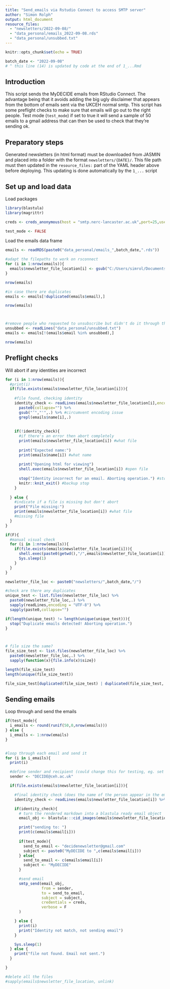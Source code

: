 ```yaml
---
title: "Send_emails via Rstudio Connect to access SMTP server"
author: "Simon Rolph"
output: html_document
resource_files:
  - "newsletters/2022-09-08/"
  - "data_personal/emails_2022-09-08.rds"
  - "data_personal/unsubbed.txt"
---
```


```r
knitr::opts_chunk$set(echo = TRUE)

batch_date <- "2022-09-08"
# ^ this line (14) is updated by code at the end of 1_...Rmd
```


## Introduction

This script sends the MyDECIDE emails from RStudio Connect. The advantage being that it avoids adding the big ugly disclaimer that appears from the bottom of emails sent via the UKCEH normal smtp. This script has some preflight checks to make sure that emails will go out to the right people. Test mode (`test_mode`) if set to true it will send a sample of 50 emails to a gmail address that can then be used to check that they're sending ok.

## Preparatory steps

Generated newsletters (in html format) must be downloaded from JASMIN and placed into a folder with the format `newsletters/{DATE}/`. This file path must then updated in the `resource_files:` part of the YAML header above before deploying. This updating is done automatically by the `1_...` script

## Set up and load data

Load packages

```r
library(blastula)
library(magrittr)

creds <- creds_anonymous(host = "smtp.nerc-lancaster.ac.uk",port=25,use_ssl = T)

test_mode <- FALSE

```

Load the emails data frame

```r

emails <- readRDS(paste0("data_personal/emails_",batch_date,".rds"))

#adapt the filepaths to work on rsconnect
for (i in 1:nrow(emails)){
  emails$newsletter_file_location[i] <- gsub("C:/Users/simrol/Documents/R/DECIDE-WP3-newsletter/","", emails$newsletter_file_location[i])
}

nrow(emails)

#in case there are duplicates
emails <- emails[!duplicated(emails$email),]

nrow(emails)



#remove people who requested to unsubscribe but didn't do it through the tool (which I have to add manually to data_personal_unsubbed.txt - each email a new line)
unsubbed <- readLines("data_personal/unsubbed.txt")
emails <- emails[!(emails$email %in% unsubbed),]

nrow(emails)

```

## Preflight checks

Will abort if any identities are incorrect

```r
for (i in 1:nrow(emails)){
  #print(i)
  if(file.exists(emails$newsletter_file_location[i])){
    
    #file found, checking identity
    identity_check <- readLines(emails$newsletter_file_location[i],encoding = "UTF-8") %>% 
      paste0(collapse="") %>% 
      gsub("’","'",.) %>% #circumvent encoding issue
      grepl(emails$name[i],.)
    
    
    if(!identity_check){
      #if there's an error then abort completely
      print(emails$newsletter_file_location[i]) #what file
      
      print("Expected name:")
      print(emails$name[i]) #what name
      
      print("Opening html for viewing")
      shell.exec(emails$newsletter_file_location[i]) #open file
      
      stop("Identity incorrect for an email. Aborting operation.") #stop
      knitr::knit_exit() #backup stop
    }
    
  } else {
    #indicate if a file is missing but don't abort
    print("File missing:")
    print(emails$newsletter_file_location[i]) #what file
    #missing file
  }
}

if(F){
  #manual visual check
  for (i in 1:nrow(emails)){
    if(file.exists(emails$newsletter_file_location[i])){
      shell.exec(paste0(getwd(),"/",emails$newsletter_file_location[i])) #open file
      Sys.sleep(1)
    }
  }
}

newsletter_file_loc <- paste0("newsletters/",batch_date,"/")

#check are there any duplicates
unique_test <- list.files(newsletter_file_loc) %>%
  paste0(newsletter_file_loc,.) %>%
  sapply(readLines,encoding = "UTF-8") %>%
  sapply(paste0,collapse="")

if(length(unique_test) != length(unique(unique_test))){
  stop("Duplicate emails detected! Aborting operation.")
}



# file size the same?
file_size_test <- list.files(newsletter_file_loc) %>%
  paste0(newsletter_file_loc,.) %>%
  sapply(function(x){file.info(x)$size})

length(file_size_test)
length(unique(file_size_test))

file_size_test[duplicated(file_size_test) | duplicated(file_size_test, fromLast=TRUE)]
```


## Sending emails

Loop through and send the emails

```r

if(test_mode){
  i_emails <- round(runif(50,0,nrow(emails)))
} else {
  i_emails <- 1:nrow(emails)
}


#loop through each email and send it
for (i in i_emails){
  print(i)

  #define sender and recipient (could change this for testing, eg. set the recipient to your email to generate a batch of emails for different users but then see what they look like in your own inbox without spamming real users.)
  sender <- "DECIDE@ceh.ac.uk"

  if(file.exists(emails$newsletter_file_location[i])){

    #final identity check (does the name of the person appear in the email content)
    identity_check <- readLines(emails$newsletter_file_location[i]) %>% paste0(collapse="") %>% grepl(emails$name[i],.)

    if(identity_check){
      # turn the rendered markdown into a blastula ready email object
      email_obj <- blastula:::cid_images(emails$newsletter_file_location[i])

      print("sending to: ")
      print(c(emails$email[i]))
      
      if(test_mode){
        send_to_email <- "decidenewsletter@gmail.com"
        subject <- paste0("MyDECIDE to ",c(emails$email[i]))
      } else{
        send_to_email <- c(emails$email[i])
        subject <- "MyDECIDE"
      }

      #send email
      smtp_send(email_obj,
                from = sender,
                to = send_to_email,
                subject = subject,
                credentials = creds,
                verbose = F
      )

    } else {
      print(i)
      print("Identity not match, not sending email")
    }

    Sys.sleep(1)
  } else {
    print("file not found. Email not sent.")
  }

}

#delete all the files
#sapply(emails$newsletter_file_location, unlink)

```

